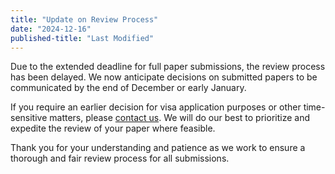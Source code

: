 ```yaml
---
title: "Update on Review Process"
date: "2024-12-16"
published-title: "Last Modified"
---
```



Due to the extended deadline for full paper submissions, the review process has been delayed. We now anticipate decisions on submitted papers to be communicated by the end of December or early January.

If you require an earlier decision for visa application purposes or other time-sensitive matters, please [contact us](mailto:icbbg2025@gmail.com). We will do our best to prioritize and expedite the review of your paper where feasible.

Thank you for your understanding and patience as we work to ensure a thorough and fair review process for all submissions.

